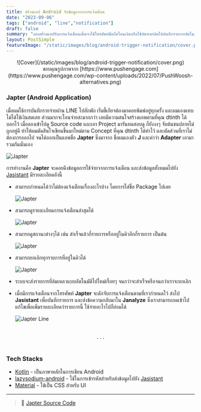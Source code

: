 ```yaml
---
title: สร้างแอป Android รับข้อมูลจากการแจ้งเตือน
date: "2023-09-06"
tags: ["android", "line","notification"]
draft: false
summary: "ลองสร้างแอปรับการแจ้งเตือนเมื่อเราใช้โทรศัพท์มือถือโอนเงินหรือใช้บัตรเครดิตให้บันทึกรายการอัตโนมัติตามที่เรากำหนด"
layout: PostSimple
featureImage: "/static/images/blog/android-trigger-notification/cover.png"
---
```


<center>![Cover](/static/images/blog/android-trigger-notification/cover.png)</center>
<center className="text-xs">
  ขอบคุณรูปภาพจาก
  [https://www.pushengage.com](https://www.pushengage.com/wp-content/uploads/2022/07/PushWoosh-alternatives.png)
</center>

### Japter (Android Application)

เมื่อผมใช้การบันทึกรายจ่ายผ่่าน LINE ไปสักพัก เริ่มขี้เกียจต้องมาคอยพิมพ์อยู่ทุกครั้ง และผมเองแทบไม่ได้ใช้เงินสดเลย
ส่วนมากจะโอนจ่ายสะมากกว่า เลยมีความสนใจสร้างแอพตามที่คุณ dtinth ได้บอกไว้ เมื่อลองเข้าไปดู​ Source code
และเอา Project มารันทดสอบดู ก็ยังงงๆ จับต้นชนปลายไม่ถูกอยู่ดี ทำให้ผมตัดสินใจเขียนขึ้นมาใหม่ตาม Concept
ที่คุณ dtinth ได้ทำไว้ และตัดส่วนที่เราไม่ต้องการออกไป จนได้ออกเป็นแอพชื่อ **Japter** ซึ่งมาจาก
ชื่อผมเองตัว **J** และคำว่า **Adapter** เอามารวมกันนั่นเอง

![Japter](/static/images/blog/android-trigger-notification/japter.jpg)

การทำงานคือ **Japter** จะคอยดึงข้อมูลการใช้จ่ายจากการแจ้งเตือน และส่งข้อมูลทั้งหมดไปยัง [Jasistant](https://janescience.com/blog/personal-tool-line#jasistant) มีรายละเอียดอังนี้

- สามารถกำหนดได้ว่าไม่ต้องแจ้งเตือนเรื่องอะไรบ้าง โดยการใส่ชื่อ Package ไปเลย

  ![Japter](/static/images/blog/android-trigger-notification/japter-block.jpg)

- สามารถดูรายละเอียดการแจ้งเตือนล่าสุดได้

  ![Japter](/static/images/blog/android-trigger-notification/japter-history.jpg)

- สามารถดูสถานะต่างๆได้ เช่น สำเร็จแล้วกี่รายการหรืออยู่ในคิวอีกกี่รายการ เป็นต้น

  ![Japter](/static/images/blog/android-trigger-notification/japter-status.jpg)

- สามารถยกเลิกทุกรายการที่อยู่ในคิวได้

  ![Japter](/static/images/blog/android-trigger-notification/japter-cancel.jpg)

- ระบบจะส่งรายการที่ล้มเหลวแบบอัตโนมัติไปใหม่เรื่อยๆ จนกว่าจะสำเร็จหรือจนกว่าเราจะยกเลิก

- เมื่อมีการแจ้งเตือนจากโทรศัพท์ **Japter** จะดักจับการแจ้งเตือนตามที่เรากำหนดไว้ ส่งไป **Jasistant** เพื่อบันทึกรายการ และส่งข้อความกลับมาใน **Janalyze**
ซึ่งเราสามารถกดเข้าไปแก้ไขเพื่อเพิ่มรายละเอียดว่ารายการนี้ ใช้จ่ายอะไรไปก็ย่อมได้

  ![Japter Line](/static/images/blog/android-trigger-notification/line.jpg)

<br/>
<center>. . .</center>
<br/>


### Tech Stacks

- [Kotlin](https://kotlinlang.org/) - เป็นภาษาหลักในการเขียน Android
- [lazysodium-android](https://github.com/terl/lazysodium-android) - ใช้ในการเข้ารหัสสำหรับส่งข้อมูลไปยัง [Jasistant](https://janescience.com/blog/personal-tool-line#jasistant)
- [Material](https://developer.android.com/develop/ui/views/theming/look-and-feel) - ใช้เป็น CSS สำหรับ UI

---

> 📲 [Japter Source Code](https://github.com/Janescience/japter)
